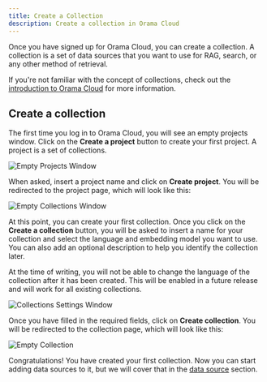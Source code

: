 ```yaml
---
title: Create a Collection
description: Create a collection in Orama Cloud
---
```


Once you have signed up for Orama Cloud, you can create a collection. A collection is a set of data sources that you want to use for RAG, search, or any other method of retrieval.

If you're not familiar with the concept of collections, check out the [introduction to Orama Cloud](/docs/cloud#collections) for more information.

## Create a collection

The first time you log in to Orama Cloud, you will see an empty projects window. Click on the **Create a project** button to create your first project. A project is a set of collections.

![Empty Projects Window](/docs/cloud/collections/empty-projects.png)

When asked, insert a project name and click on **Create project**. You will be redirected to the project page, which will look like this:

![Empty Collections Window](/docs/cloud/collections/empty-collections.png)

At this point, you can create your first collection. Once you click on the **Create a collection** button, you will be asked to insert a name for your collection and select the language and embedding model you want to use. You can also add an optional description to help you identify the collection later.

<Callout type='warn'>
At the time of writing, you will not be able to change the language of the collection after it has been created. This will be enabled in a future release and will work for all existing collections.
</Callout>

![Collections Settings Window](/docs/cloud/collections/collection-settings.png)

Once you have filled in the required fields, click on **Create collection**. You will be redirected to the collection page, which will look like this:

![Empty Collection](/docs/cloud/collections/empty-collection.png)

Congratulations! You have created your first collection. Now you can start adding data sources to it, but we will cover that in the [data source](/docs/cloud/getting-started/data-sources) section.
